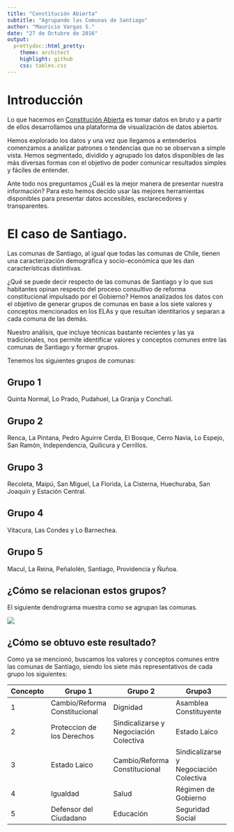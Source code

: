 ```yaml
---
title: "Constitución Abierta"
subtitle: "Agrupando las Comunas de Santiago"
author: "Mauricio Vargas S."
date: "27 de Octubre de 2016"
output:
  prettydoc::html_pretty:
    theme: architect
    highlight: github
    css: tables.css
---
```


# Introducción

Lo que hacemos en [Constitución Abierta](www.constitucionabierta.cl) es tomar datos en bruto y a partir de ellos desarrollamos una plataforma de visualización de datos abiertos. 

Hemos explorado los datos y una vez que llegamos a entenderlos comenzamos a analizar patrones o tendencias que no se observan a simple vista. Hemos segmentado, dividido y agrupado los datos disponibles de las más diversas formas con el objetivo de poder comunicar resultados simples y fáciles de entender. 

Ante todo nos preguntamos ¿Cuál es la mejor manera de presentar nuestra información? Para esto hemos decido usar las mejores herramientas disponibles para presentar datos accesibles, esclarecedores y transparentes.

# El caso de Santiago.

Las comunas de Santiago, al igual que todas las comunas de Chile, tienen una caracterización demográfica y socio-económica que les dan características distintivas. 

¿Qué se puede decir respecto de las comunas de Santiago y lo que sus habitantes opinan respecto del proceso consultivo de reforma constitucional impulsado por el Gobierno? Hemos analizados los datos con el objetivo de generar grupos de comunas en base a los siete valores y conceptos mencionados en los ELAs y que resultan identitarios y separan a cada comuna de las demás.

Nuestro análisis, que incluye técnicas bastante recientes y las ya tradicionales, nos permite identificar valores y conceptos comunes entre las comunas de Santiago y formar grupos.

Tenemos los siguientes grupos de comunas:

## Grupo 1

Quinta Normal, Lo Prado, Pudahuel, La Granja y Conchalí.

## Grupo 2

Renca, La Pintana, Pedro Aguirre Cerda, El Bosque, Cerro Navia, Lo Espejo, San Ramón, Independencia, Quilicura y Cerrillos.

## Grupo 3

Recoleta, Maipú, San Miguel, La Florida, La Cisterna, Huechuraba, San Joaquín y Estación Central.

## Grupo 4

Vitacura, Las Condes y Lo Barnechea.

## Grupo 5

Macul, La Reina, Peñalolén, Santiago, Providencia y Ñuñoa.

## ¿Cómo se relacionan estos grupos?

El siguiente dendrograma muestra como se agrupan las comunas.

![](images/dendrograma_santiago.png)

## ¿Cómo se obtuvo este resultado?

Como ya se mencionó, buscamos los valores y conceptos comunes entre las comunas de Santiago, siendo los siete más representativos de cada grupo los siguientes:

|Concepto|Grupo 1                            |Grupo 2                                      |Grupo3                                                          |Grupo4                                  |Grupo5                  |
|--------|-----------------------------------|---------------------------------------------|----------------------------------------------------------------|----------------------------------------|------------------------|
|1       |Cambio/Reforma Constitucional    |Dignidad                                     |Asamblea Constituyente                                          |Banco Central                           |Voto Obligatorio        |
|2       |Proteccion de los Derechos|Sindicalizarse y Negociación Colectiva|Estado Laico                                                    |Propiedad                               |Democracia Participativa|
|3       |Estado Laico                       |Cambio/Reforma Constitucional              |Sindicalizarse y Negociación Colectiva                   |Familia                                 |Asamblea Constituyente  |
|4       |Igualdad                           |Salud                                   |Régimen de Gobierno|Libre Empresa|Estado Laico            |
|5       |Defensor del Ciudadano      |Educación                               |Seguridad Social                                           |Tribunal Constitucional                 |Equidad                 |
